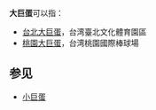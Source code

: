'''大巨蛋'''可以指：

*[[台北大巨蛋|台北大巨蛋]]，台湾臺北文化體育園區
*[[桃園大巨蛋|桃園大巨蛋]]，台湾桃園國際棒球場

==参见==
*[[小巨蛋|小巨蛋]]

{{Disambig|Cat=三字消歧义}}
